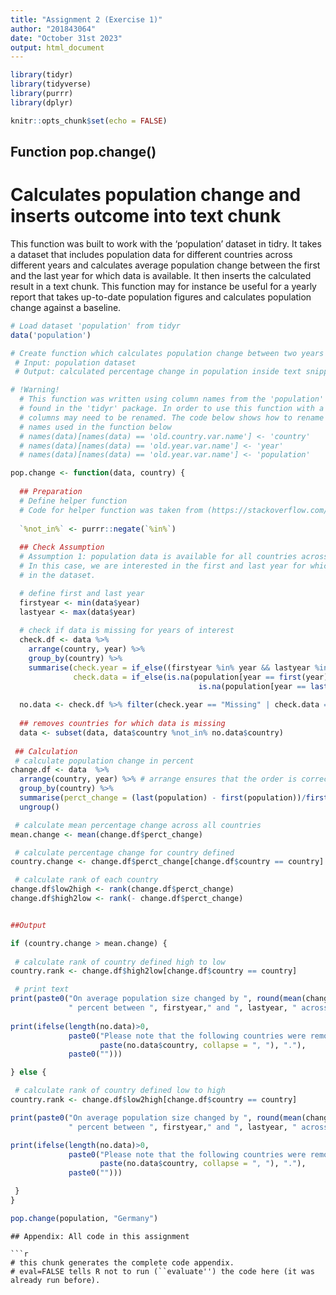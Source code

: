 ```yaml
---
title: "Assignment 2 (Exercise 1)"
author: "201843064"
date: "October 31st 2023"
output: html_document
---
```


```r
library(tidyr)
library(tidyverse)
library(purrr)
library(dplyr)

knitr::opts_chunk$set(echo = FALSE) 
```

## Function pop.change()
# Calculates population change and inserts outcome into text chunk
This function was built to work with the 'population' dataset in tidry. It takes a dataset that includes population data for different countries across different years and calculates average population change between the first and the last year for which data is available. It then inserts the calculated result in a text chunk. This function may for instance be useful for a yearly report that takes up-to-date population figures and calculates population change against a baseline.

```r
# Load dataset 'population' from tidyr
data('population')

# Create function which calculates population change between two years and prints text
 # Input: population dataset 
 # Output: calculated percentage change in population inside text snippet

# !Warning!
  # This function was written using column names from the 'population' dataset
  # found in the 'tidyr' package. In order to use this function with a different dataset some
  # columns may need to be renamed. The code below shows how to rename columns to match the
  # names used in the function below
  # names(data)[names(data) == 'old.country.var.name'] <- 'country'
  # names(data)[names(data) == 'old.year.var.name'] <- 'year'
  # names(data)[names(data) == 'old.year.var.name'] <- 'population'

pop.change <- function(data, country) {
  
  ## Preparation
  # Define helper function
  # Code for helper function was taken from (https://stackoverflow.com/questions/5831794/opposite-of-in-exclude-rows-with-values-specified-in-a-vector)
  
  `%not_in%` <- purrr::negate(`%in%`)
  
  ## Check Assumption
  # Assumption 1: population data is available for all countries across the years of interest
  # In this case, we are interested in the first and last year for which data is available
  # in the dataset.

  # define first and last year 
  firstyear <- min(data$year)
  lastyear <- max(data$year)
  
  # check if data is missing for years of interest
  check.df <- data %>%
    arrange(country, year) %>% 
    group_by(country) %>%
    summarise(check.year = if_else((firstyear %in% year && lastyear %in% year), 'Complete','Missing'),
              check.data = if_else(is.na(population[year == first(year)])|
                                          is.na(population[year == last(year)]), 'Missing','Complete' ))
  
  no.data <- check.df %>% filter(check.year == "Missing" | check.data == "Missing") 
  
  ## removes countries for which data is missing 
  data <- subset(data, data$country %not_in% no.data$country)
  
 ## Calculation   
 # calculate population change in percent
change.df <- data  %>%
  arrange(country, year) %>% # arrange ensures that the order is correct (earlier to later years)
  group_by(country) %>%
  summarise(perct_change = (last(population) - first(population))/first(population)*100) %>%
  ungroup()

 # calculate mean percentage change across all countries 
mean.change <- mean(change.df$perct_change)

 # calculate percentage change for country defined
country.change <- change.df$perct_change[change.df$country == country]

 # calculate rank of each country 
change.df$low2high <- rank(change.df$perct_change)
change.df$high2low <- rank(- change.df$perct_change)


##Output

if (country.change > mean.change) {
  
 # calculate rank of country defined high to low
country.rank <- change.df$high2low[change.df$country == country]

 # print text
print(paste0("On average population size changed by ", round(mean(change.df$perct_change), 2),
             " percent between ", firstyear," and ", lastyear, " across the countries in the dataset.", " At ", round(country.change,2)," percent population change ", country ," was ", round((country.change - mean.change),2) ," percent above the average. This places ", country," as the country with the ", country.rank, ". largest increase in population numbers."))
  
print(ifelse(length(no.data)>0,
             paste0("Please note that the following countries were removed due to missing data: ",
                    paste(no.data$country, collapse = ", "), "."),
             paste0("")))

} else {

 # calculate rank of country defined low to high
country.rank <- change.df$low2high[change.df$country == country]

print(paste0("On average population size changed by ", round(mean(change.df$perct_change), 2),
             " percent between ", firstyear," and ", lastyear, " across the countries in the dataset.", " At ", round(country.change,2)," percent population change ", country ," was ", round((country.change - mean.change),2) ," percent below the average. This places ", country," as the country with the ", country.rank, ". lowest increase in population numbers."))

print(ifelse(length(no.data)>0,
             paste0("Please note that the following countries were removed due to missing data: ",
                    paste(no.data$country, collapse = ", "), "."),
             paste0("")))

 }
}

pop.change(population, "Germany")


```
```
## Appendix: All code in this assignment

```r
# this chunk generates the complete code appendix. 
# eval=FALSE tells R not to run (``evaluate'') the code here (it was already run before).
```
